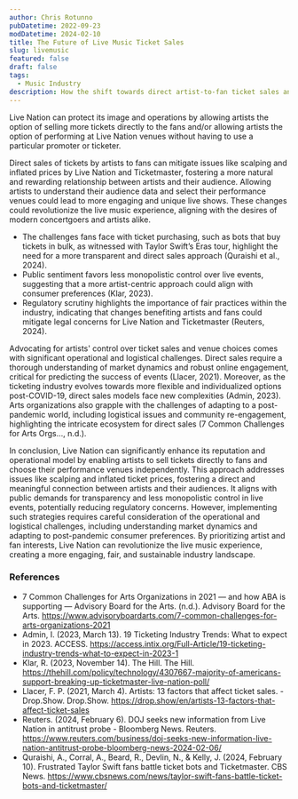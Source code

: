 ```yaml
---
author: Chris Rotunno
pubDatetime: 2022-09-23
modDatetime: 2024-02-10
title: The Future of Live Music Ticket Sales
slug: livemusic
featured: false
draft: false
tags:
  - Music Industry
description: How the shift towards direct artist-to-fan ticket sales and venue choice, and its impact on the live music scene.
---
```


Live Nation can protect its image and operations by allowing artists the option of selling more tickets directly to the fans and/or allowing artists the option of performing at Live Nation venues without having to use a particular promoter or ticketer.

Direct sales of tickets by artists to fans can mitigate issues like scalping and inflated prices by Live Nation and Ticketmaster, fostering a more natural and rewarding relationship between artists and their audience. Allowing artists to understand their audience data and select their performance venues could lead to more engaging and unique live shows. These changes could revolutionize the live music experience, aligning with the desires of modern concertgoers and artists alike.

- The challenges fans face with ticket purchasing, such as bots that buy tickets in bulk, as witnessed with Taylor Swift’s Eras tour, highlight the need for a more transparent and direct sales approach (Quraishi et al., 2024).
- Public sentiment favors less monopolistic control over live events, suggesting that a more artist-centric approach could align with consumer preferences (Klar, 2023).
- Regulatory scrutiny highlights the importance of fair practices within the industry, indicating that changes benefiting artists and fans could mitigate legal concerns for Live Nation and Ticketmaster (Reuters, 2024).

Advocating for artists' control over ticket sales and venue choices comes with significant operational and logistical challenges. Direct sales require a thorough understanding of market dynamics and robust online engagement, critical for predicting the success of events (Llacer, 2021). Moreover, as the ticketing industry evolves towards more flexible and individualized options post-COVID-19, direct sales models face new complexities (Admin, 2023). Arts organizations also grapple with the challenges of adapting to a post-pandemic world, including logistical issues and community re-engagement, highlighting the intricate ecosystem for direct sales (7 Common Challenges for Arts Orgs…, n.d.).

In conclusion, Live Nation can significantly enhance its reputation and operational model by enabling artists to sell tickets directly to fans and choose their performance venues independently. This approach addresses issues like scalping and inflated ticket prices, fostering a direct and meaningful connection between artists and their audiences. It aligns with public demands for transparency and less monopolistic control in live events, potentially reducing regulatory concerns. However, implementing such strategies requires careful consideration of the operational and logistical challenges, including understanding market dynamics and adapting to post-pandemic consumer preferences. By prioritizing artist and fan interests, Live Nation can revolutionize the live music experience, creating a more engaging, fair, and sustainable industry landscape.

### References

- 7 Common Challenges for Arts Organizations in 2021 — and how ABA is supporting — Advisory Board for the Arts. (n.d.). Advisory Board for the Arts. https://www.advisoryboardarts.com/7-common-challenges-for-arts-organizations-2021
- Admin, I. (2023, March 13). 19 Ticketing Industry Trends: What to expect in 2023. ACCESS. https://access.intix.org/Full-Article/19-ticketing-industry-trends-what-to-expect-in-2023-1
- Klar, R. (2023, November 14). The Hill. The Hill. https://thehill.com/policy/technology/4307667-majority-of-americans-support-breaking-up-ticketmaster-live-nation-poll/
- Llacer, F. P. (2021, March 4). Artists: 13 factors that affect ticket sales. - Drop.Show. Drop.Show. https://drop.show/en/artists-13-factors-that-affect-ticket-sales
- Reuters. (2024, February 6). DOJ seeks new information from Live Nation in antitrust probe - Bloomberg News. Reuters. https://www.reuters.com/business/doj-seeks-new-information-live-nation-antitrust-probe-bloomberg-news-2024-02-06/
- Quraishi, A., Corral, A., Beard, R., Devlin, N., & Kelly, J. (2024, February 10). Frustrated Taylor Swift fans battle ticket bots and Ticketmaster. CBS News. https://www.cbsnews.com/news/taylor-swift-fans-battle-ticket-bots-and-ticketmaster/
